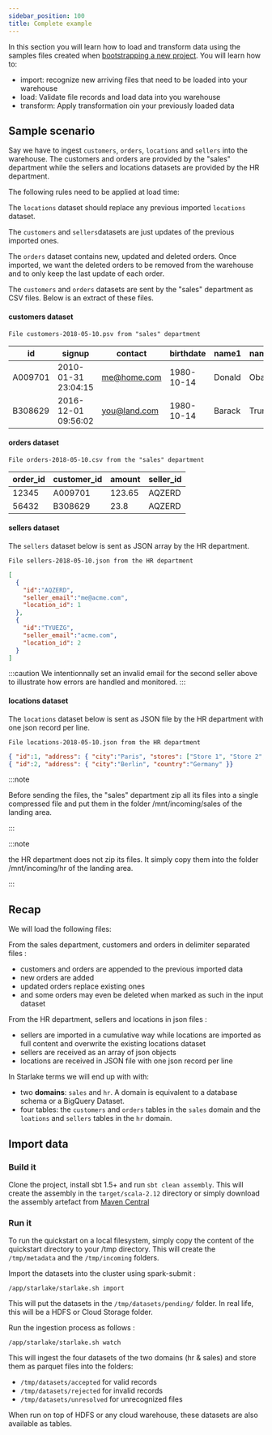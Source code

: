 ```yaml
---
sidebar_position: 100
title: Complete example
---
```





In this section you will learn how to load and transform data using the samples files created when [bootstrapping a new project](bootstrap).
You will learn how to:
- import: recognize new arriving files that need to be loaded into your warehouse
- load: Validate file records and load data into you warehouse
- transform: Apply transformation oin your previously loaded data


## Sample scenario

Say we have to ingest `customers`, `orders`, `locations` and `sellers` into the warehouse.
The customers and orders are provided by the "sales" department while
the sellers and locations datasets are provided by the HR department.

The following rules need to be applied at load time:

The `locations` dataset should replace any previous imported `locations` dataset.

The `customers` and `sellers`datasets are just updates of the previous imported ones.


The `orders` dataset contains new, updated and deleted orders. 
Once imported, we want the deleted orders to be removed from the warehouse and
to only keep the last update of each order.


The `customers` and `orders` datasets are sent by the "sales" department
as CSV  files. Below is an extract of these files.


#### customers dataset

``File customers-2018-05-10.psv from "sales" department``

|id|signup|contact|birthdate|name1|name2|
|---|---|---|---|---|---|
|A009701|2010-01-31 23:04:15|me@home.com|1980-10-14|Donald|Obama|
|B308629|2016-12-01 09:56:02|you@land.com|1980-10-14|Barack|Trump|


#### orders dataset
``File orders-2018-05-10.csv from the "sales" department``

|order_id|customer_id|amount|seller_id|
|---|---|---|---|
|12345|A009701|123.65|AQZERD|
|56432|B308629|23.8|AQZERD|

#### sellers dataset
The `sellers` dataset below is sent as JSON array by the HR department.

``File sellers-2018-05-10.json from the HR department``

````json
[
  { 
    "id":"AQZERD", 
    "seller_email":"me@acme.com", 
    "location_id": 1
  },
  { 
    "id":"TYUEZG", 
    "seller_email":"acme.com", 
    "location_id": 2 
  }
]
````

:::caution
We intentionnally set an invalid email for the second seller above to illustrate how errors are handled and monitored.
:::

#### locations dataset

The `locations` dataset below is sent as JSON file by the HR department with one json record per line.

``File locations-2018-05-10.json from the HR department``

````json
{ "id":1, "address": { "city":"Paris", "stores": ["Store 1", "Store 2", "Store 3"] "country":"France" }}
{ "id":2, "address": { "city":"Berlin", "country":"Germany" }}
````


:::note 

Before sending the files, the "sales" department zip all its files
into a single compressed file and put them in the folder /mnt/incoming/sales of the landing area.

:::

:::note

the HR department does not zip its files. It simply copy them into the
folder /mnt/incoming/hr of the landing area.

:::


## Recap
We will load the following files:

From the sales department, customers and orders in delimiter separated files :
- customers and orders are appended to the previous imported data
- new orders are added
- updated orders replace existing ones
- and some orders may even be deleted when marked as such in the input dataset

From the HR department, sellers and locations in json files :
- sellers are imported in a cumulative way while locations are imported as full content and overwrite the existing locations dataset
- sellers are received as an array of json objects
- locations are received in JSON file with one json record per line

In Starlake terms we will end up with with:
- two __domains__: `sales` and `hr`. A domain is equivalent to a database schema or a BigQuery Dataset.
- four tables: the `customers` and `orders` tables in the `sales` domain 
and the `loations` and `sellers` tables in the `hr` domain.



## Import data


### Build it
Clone the project, install sbt 1.5+ and run ``sbt clean assembly``. This will create the assembly in the ``target/scala-2.12`` directory
or simply download the assembly artefact from [Maven Central](https://maven-badges.herokuapp.com/maven-central/ai.starlake/starlake-spark3_2.12)


### Run it
To run the quickstart on a local filesystem, simply copy the content of the quickstart directory to your /tmp directory.
This will create the ``/tmp/metadata`` and the ``/tmp/incoming`` folders.

Import the datasets into the cluster using spark-submit :

````shell
/app/starlake/starlake.sh import
````

This will put the datasets in the ``/tmp/datasets/pending/`` folder. In real life, this will be a HDFS or Cloud Storage folder.

Run the ingestion process as follows :

````shell
/app/starlake/starlake.sh watch
````


This will ingest the four datasets of the two domains (hr & sales) and store them as parquet files into the folders:
- `/tmp/datasets/accepted` for valid records
- `/tmp/datasets/rejected` for invalid records
- `/tmp/datasets/unresolved` for unrecognized files


When run on top of HDFS or any cloud warehouse, these datasets are also available as tables.



